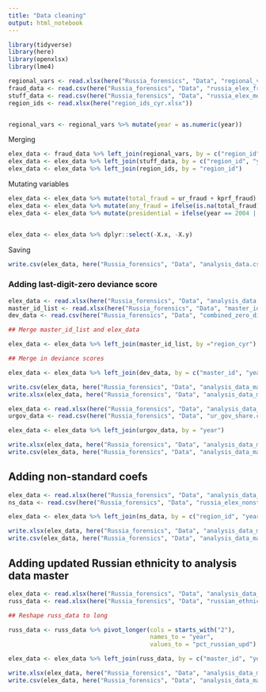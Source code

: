 ```yaml
---
title: "Data cleaning"
output: html_notebook
---
```


```r
library(tidyverse)
library(here)
library(openxlsx)
library(lme4)

```

```r
regional_vars <- read.xlsx(here("Russia_forensics", "Data", "regional_vars.xlsx"))
fraud_data <- read.csv(here("Russia_forensics", "Data", "russia_elex_fraudscores.csv"))
stuff_data <- read.csv(here("Russia_forensics", "Data", "russia_elex_mobile_coefs.csv"))
region_ids <- read.xlsx(here("region_ids_cyr.xlsx"))


regional_vars <- regional_vars %>% mutate(year = as.numeric(year))
```


Merging


```r
elex_data <- fraud_data %>% left_join(regional_vars, by = c("region_id", "year"))
elex_data <- elex_data %>% left_join(stuff_data, by = c("region_id", "year"))
elex_data <- elex_data %>% left_join(region_ids, by = "region_id")
```

Mutating variables

```r

elex_data <- elex_data %>% mutate(total_fraud = ur_fraud + kprf_fraud)
elex_data <- elex_data %>% mutate(any_fraud = ifelse(is.na(total_fraud) == T, NA, ifelse(total_fraud >= 1, 1, 0)))
elex_data <- elex_data %>% mutate(presidential = ifelse(year == 2004 | year == 2008 | year == 2012 | year == 2018, 1, 0))


elex_data <- elex_data %>% dplyr::select(-X.x, -X.y)
```


Saving
```r
write.csv(elex_data, here("Russia_forensics", "Data", "analysis_data.csv"))
```


### Adding last-digit-zero deviance score

```r
elex_data <- read.xlsx(here("Russia_forensics", "Data", "analysis_data.xlsx")) #Has cyrillic regions
master_id_list <- read.xlsx(here("Russia_forensics", "Data", "master_id_list.xlsx")) %>% dplyr::select(master_id, region_cyr)
dev_data <- read.csv(here("Russia_forensics", "Data", "combined_zero_digit_deviance.csv")) %>% mutate(year = as.character(year))

## Merge master_id_list and elex_data

elex_data <- elex_data %>% left_join(master_id_list, by ="region_cyr")

## Merge in deviance scores

elex_data <- elex_data %>% left_join(dev_data, by = c("master_id", "year"))

write.csv(elex_data, here("Russia_forensics", "Data", "analysis_data_master.csv")) #This file now includes master IDs
write.xlsx(elex_data, here("Russia_forensics", "Data", "analysis_data_master.xlsx")) #This file now includes master IDs
```

```r
elex_data <- read.xlsx(here("Russia_forensics", "Data", "analysis_data_master.xlsx"))
urgov_data <- read.csv(here("Russia_forensics", "Data", "ur_gov_share.csv"))  %>% mutate(year = as.character(year))

elex_data <- elex_data %>% left_join(urgov_data, by = "year")

write.xlsx(elex_data, here("Russia_forensics", "Data", "analysis_data_master.xlsx"))
write.csv(elex_data, here("Russia_forensics", "Data", "analysis_data_master.csv")) 
```


## Adding non-standard coefs

```r
elex_data <- read.xlsx(here("Russia_forensics", "Data", "analysis_data_master.xlsx"))
ns_data <- read.csv(here("Russia_forensics", "Data", "russia_elex_nonstandard_coefs.csv")) %>% mutate(region_id = as.character(region_id)) %>% mutate(year = as.character(year))

elex_data <- elex_data %>% left_join(ns_data, by = c("region_id", "year"))

write.xlsx(elex_data, here("Russia_forensics", "Data", "analysis_data_master.xlsx"))
write.csv(elex_data, here("Russia_forensics", "Data", "analysis_data_master.csv")) 
```


## Adding updated Russian ethnicity to analysis data master

```r
elex_data <- read.xlsx(here("Russia_forensics", "Data", "analysis_data_master.xlsx"))
russ_data <- read.xlsx(here("Russia_forensics", "Data", "russian_ethnicity_update.xlsx"))

## Reshape russ_data to long

russ_data <- russ_data %>% pivot_longer(cols = starts_with("2"),
                                        names_to = "year",
                                        values_to = "pct_russian_upd")

elex_data <- elex_data %>% left_join(russ_data, by = c("master_id", "year"))

write.xlsx(elex_data, here("Russia_forensics", "Data", "analysis_data_master.xlsx"))
write.csv(elex_data, here("Russia_forensics", "Data", "analysis_data_master.csv")) 
```

